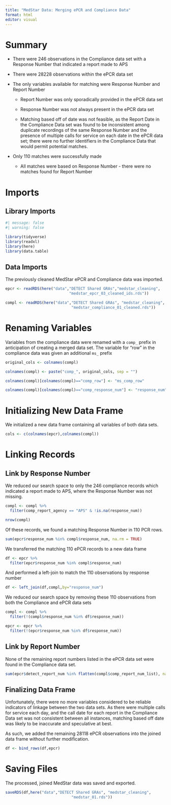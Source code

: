 ```yaml
---
title: "MedStar Data: Merging ePCR and Compliance Data"
format: html
editor: visual
---
```


# Summary

-   There were 246 observations in the Compliance data set with a Response Number that indicated a report made to APS

-   There were 28228 observations within the ePCR data set

-   The only variables available for matching were Response Number and Report Number

    -   Report Number was only sporadically provided in the ePCR data set
    
    -   Response Number was not always present in the ePCR data set
    
    -   Matching based off of date was not feasible, as the Report Date in the Compliance Data set was found to be inconsistent among duplicate recordings of the same Response Number and the presence of multiple calls for service on each date in the ePCR data set; there were no further identifiers in the Compliance Data that would permit potential matches.

-   Only 110 matches were successfully made

    -   All matches were based on Response Number - there were no matches found for Report Number

# Imports

## Library Imports

```r
#| message: false
#| warning: false

library(tidyverse)
library(readxl)
library(here)
library(data.table)
```

## Data Imports

The previously cleaned MedStar ePCR and Compliance data was imported.

```r
epcr <- readRDS(here("data","DETECT Shared GRAs","medstar_cleaning",
                            "medstar_epcr_03_cleaned_ids.rds"))

compl <- readRDS(here("data","DETECT Shared GRAs", "medstar_cleaning",
                             "medstar_compliance_01_cleaned.rds"))
```

# Renaming Variables

Variables from the compliance data were renamed with a `comp_` prefix in anticipation of creating a merged data set. The variable for "row" in the compliance data was given an additional `ms_` prefix

```r
original_cols <- colnames(compl)

colnames(compl) <- paste("comp_", original_cols, sep = "")

colnames(compl)[colnames(compl)=="comp_row"] <- "ms_comp_row"

colnames(compl)[colnames(compl)=="comp_response_num"] <- "response_num"
```

# Initializing New Data Frame

We initialized a new data frame containing all variables of both data sets.

```r
cols <- c(colnames(epcr),colnames(compl))
```

# Linking Records

## Link by Response Number

We reduced our search space to only the 246 compliance records which indicated a report made to APS, where the Response Number was not missing.

```r
compl <- compl %>% 
  filter(comp_report_agency == "APS" & !is.na(response_num))

nrow(compl)
```

Of these records, we found a matching Response Number in 110 PCR rows.

```r
sum(epcr$response_num %in% compl$response_num, na.rm = TRUE)
```

We transferred the matching 110 ePCR records to a new data frame

```r
df <- epcr %>%
  filter(epcr$response_num %in% compl$response_num)
```

And performed a left-join to match the 110 observations by response number 

```r
df <- left_join(df,compl,by="response_num")
```

We reduced our search space by removing these 110 observations from both the Compliance and ePCR data sets

```r
compl <- compl %>%
  filter(!(compl$response_num %in% df$response_num))

epcr <- epcr %>%
  filter(!(epcr$response_num %in% df$response_num))
```

## Link by Report Number

None of the remaining report numbers listed in the ePCR data set were found in the Compliance data set.

```r
sum(epcr$detect_report_num %in% flatten(compl$comp_report_num_list), na.rm = TRUE)
```

## Finalizing Data Frame

Unfortunately, there were no more variables considered to be reliable indicators of linkage between the two data sets. As there were multiple calls for service each day, and the call date for each report in the Compliance Data set was not consistent between all instances, matching based off date was likely to be inaccurate and speculative at best. 

As such, we added the remaining 28118 ePCR observations into the joined data frame without further modification.

```r
df <- bind_rows(df,epcr)
```


# Saving Files

The processed, joined MedStar data was saved and exported.

```r
saveRDS(df,here("data","DETECT Shared GRAs", "medstar_cleaning",
                             "medstar_01.rds"))
```